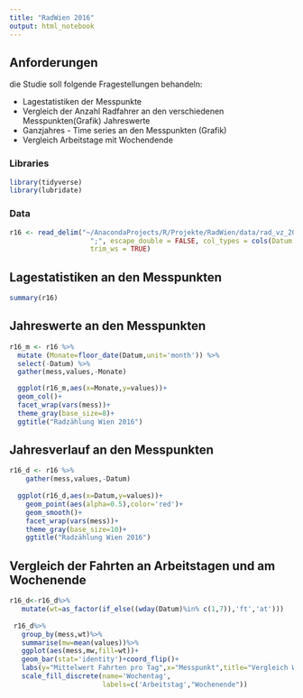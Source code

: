 ```yaml
---
title: "RadWien 2016"
output: html_notebook
---
```


## Anforderungen

die Studie soll folgende Fragestellungen behandeln:

+ Lagestatistiken der Messpunkte
+ Vergleich der Anzahl Radfahrer an den verschiedenen Messpunkten(Grafik)
  Jahreswerte
+ Ganzjahres - Time series an den Messpunkten (Grafik)
+ Vergleich Arbeitstage mit Wochendende 

### Libraries
```r
library(tidyverse)
library(lubridate)
```

### Data
```r
r16 <- read_delim("~/AnacondaProjects/R/Projekte/RadWien/data/rad_vz_2016.csv", 
                    ";", escape_double = FALSE, col_types = cols(Datum = col_date(format = "%Y%m%d")), 
                    trim_ws = TRUE)
```
## Lagestatistiken an den Messpunkten
```r
summary(r16)
```

## Jahreswerte an den Messpunkten
```r
r16_m <- r16 %>% 
  mutate (Monate=floor_date(Datum,unit='month')) %>% 
  select(-Datum) %>% 
  gather(mess,values,-Monate)

  ggplot(r16_m,aes(x=Monate,y=values))+
  geom_col()+
  facet_wrap(vars(mess))+
  theme_gray(base_size=8)+
  ggtitle("Radzählung Wien 2016")  

```

## Jahresverlauf an den Messpunkten
```r
r16_d <- r16 %>% 
    gather(mess,values,-Datum)
  
  ggplot(r16_d,aes(x=Datum,y=values))+
    geom_point(aes(alpha=0.5),color='red')+
    geom_smooth()+
    facet_wrap(vars(mess))+
    theme_gray(base_size=10)+
    ggtitle("Radzählung Wien 2016") 
```
 
## Vergleich der Fahrten an Arbeitstagen und am Wochenende
```r
r16_d<-r16_d%>%
   mutate(wt=as_factor(if_else((wday(Datum)%in% c(1,7)),'ft','at')))
 
 r16_d%>%
   group_by(mess,wt)%>%
   summarise(mw=mean(values))%>%
   ggplot(aes(mess,mw,fill=wt))+
   geom_bar(stat='identity')+coord_flip()+
   labs(y="Mittelwert Fahrten pro Tag",x="Messpunkt",title="Vergleich Werktage und Wochendtage")+
   scale_fill_discrete(name='Wochentag',
                       labels=c('Arbeitstag',"Wochenende"))
```



